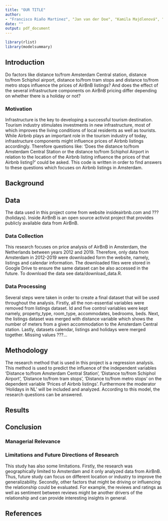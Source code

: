 ```yaml
---
title: "OUR TITLE"
author: 
- "Francisco Riaño Martinez", "Jan van der Doe", "Kamila Majdlenová", "Pomme Verhagen", "Yuetong Bi"
date: ""
output: pdf_document
---
```


```r
library(rlist)
library(modelsummary)
```

## Introduction

Do factors like distance to/from Amsterdam Central station, distance to/from Schiphol airport, distance to/from tram stops and distance to/from metro stops influence the prices of AirBnB listings? And does the effect of the several infrastructure components on AirBnB pricing differ depending on whether there is a holiday or not?

### Motivation

Infrastructure is the key to developing a successful tourism destination. Tourism industry stimulates investments in new infrastructure, most of which improves the living conditions of local residents as well as tourists. While Airbnb plays an important role in the tourism industry of today, infrastructure components might influence prices of Airbnb listings accordingly. Therefore questions like: 'Does the distance to/from Amsterdam Central Station or the distance to/from Schiphol Airport in relation to the location of the Airbnb listing influence the prices of that Airbnb listing?' could be asked. This code is written in order to find answers to these questions which focuses on Airbnb listings in Amsterdam.

## Background

## Data

The data used in this project come from website insideairbnb.com and ??? (holidays). Inside AirBnB is an open source activist project that provides publicly available data from AirBnB. 

### Data Collection

This research focuses on price analysis of AirBnB in Amsterdam, the Netherlands between years 2012 and 2019. Therefore, only data from Amsterdam in 2012-2019 were downloaded form the website, namely, listings and calendar information. The downloaded files were stored in Google Drive to ensure the same dataset can be also accessed in the future. To download the data see data/download_data.R.

### Data Processing

Several steps were taken in order to create a final dataset that will be used throughout the analysis. Firstly, all the non-essential variables were removed from listings dataset. Id and five control variables were kept namely, property_type, room_type, accommodates, bedrooms, beds. Next, the listings dataset was merged with distance variable which shows the number of meters from a given accommodation to the Amsterdam Central station. Lastly, datasets calendar, listings and holidays were merged together. Missing values ???...

## Methodology

The research method that is used in this project is a regression analysis. This method is used to predict the influence of the independent variables 'Distance to/from Amsterdam Central Station', 'Distance to/from Schiphol Airport', 'Distance to/from tram stops', 'Distance to/from metro stops' on the dependent variable 'Prices of Airbnb listings'. Furthermore the moderator 'Holidays in NL' will be included and analyzed. According to this model, the research questions can be answered.


## Results

## Conclusion

### Managerial Relevance

### Limitations and Future Directions of Research

This study has also some limitations. Firstly, the research was geographically limited to Amsterdam and it only analyzed data from AirBnB. Thus, future study can focus on different location or industry to improve the generalizability. Secondly, other factors that might be driving or influencing the relationship could be evaluated. For example, the reviews and ratings as well as sentiment between reviews might be another drivers of the relationship and can provide interesting insights in general.  

## References
